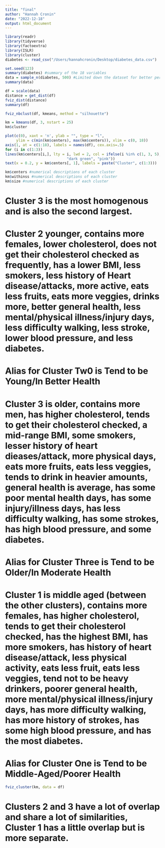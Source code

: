 ```yaml
---
title: "final"
author: "Hannah Cronin"
date: "2022-12-18"
output: html_document
---
```

```r
library(readr)
library(tidyverse)
library(factoextra)
library(ISLR)
library(cluster)
diabetes <- read_csv("/Users/hannahcronin/Desktop/diabetes_data.csv")
```

```r
set.seed(123)
summary(diabetes) #summary of the 18 variables
data = sample_n(diabetes, 500) #Limited down the dataset for better performance
summary(data)
```

```r
df = scale(data)
distance = get_dist(df)
fviz_dist(distance)
summary(df)
```

```r
fviz_nbclust(df, kmeans, method = "silhouette")
```

```r
km = kmeans(df, 3, nstart = 25)
km$cluster
```
```r
plot(c(0), xaxt = 'n', ylab = "", type = "l", 
     ylim = c(min(km$centers), max(km$centers)), xlim = c(0, 18))
axis(1, at = c(1:18), labels = names(df), cex.axis=.5)
for (i in c(1:3))
lines(km$centers[i,], lty = i, lwd = 2, col = ifelse(i %in% c(1, 3, 5),
                            "dark green", "pink"))
text(x = 0.2, y = km$centers[, 1], labels = paste("Cluster", c(1:3)))

```

```r
km$centers #numerical descriptions of each cluster
km$withinss #numerical descriptions of each cluster
km$size #numerical descriptions of each cluster
```
# Cluster 3 is the most homogenous and is also the second largest.

# Cluster 2 younger, contains more females, lower cholesterol, does not get their cholesterol checked as frequently, has a lower BMI, less smokers, less history of Heart disease/attacks, more active, eats less fruits, eats more veggies, drinks more, better general health, less mental/physical illness/injury days, less difficulty walking, less stroke, lower blood pressure, and less diabetes. 
# Alias for Cluster Tw0 is Tend to be Young/In Better Health

# Cluster 3 is older, contains more men, has higher cholesterol, tends to get their cholesterol checked, a mid-range BMI, some smokers, lesser history of heart dieases/attack, more physical days, eats more fruits, eats less veggies, tends to drink in heavier amounts, general health is average, has some poor mental health days, has some injury/illness days, has less difficulty walking, has some strokes, has high blood pressure, and some diabetes.
# Alias for Cluster Three is Tend to be Older/In Moderate Health

# Cluster 1 is middle aged (between the other clusters), contains more females, has higher cholesterol, tends to get their cholesterol checked, has the highest BMI, has more smokers, has history of heart disease/attack, less physical activity, eats less fruit, eats less veggies, tend not to be heavy drinkers, poorer general health, more mental/physical illness/injury days, has more difficulty walking, has more history of strokes, has some high blood pressure, and has the most diabetes.
# Alias for Cluster One is Tend to be Middle-Aged/Poorer Health 

```r
fviz_cluster(km, data = df)
```
# Clusters 2 and 3 have a lot of overlap and share a lot of similarities, Cluster 1 has a little overlap but is more separate.


